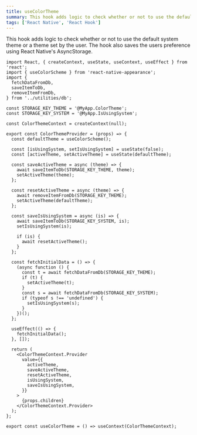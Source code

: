 ```yaml
---
title: useColorTheme
summary: This hook adds logic to check whether or not to use the default system theme or a theme set by the user.
tags: ['React Native', 'React Hook']
---
```


This hook adds logic to check whether or not to use the default system theme or a theme set by the user. The hook also saves the users preference using React Native's AsyncStorage.

```
import React, { createContext, useState, useContext, useEffect } from 'react';
import { useColorScheme } from 'react-native-appearance';
import {
  fetchDataFromDb,
  saveItemToDb,
  removeItemFromDb,
} from '../utilities/db';

const STORAGE_KEY_THEME = '@MyApp.ColorTheme';
const STORAGE_KEY_SYSTEM = '@MyApp.IsUsingSystem';

const ColorThemeContext = createContext(null);

export const ColorThemeProvider = (props) => {
  const defaultTheme = useColorScheme();

  const [isUsingSystem, setIsUsingSystem] = useState(false);
  const [activeTheme, setActiveTheme] = useState(defaultTheme);

  const saveActiveTheme = async (theme) => {
    await saveItemToDb(STORAGE_KEY_THEME, theme);
    setActiveTheme(theme);
  };

  const resetActiveTheme = async (theme) => {
    await removeItemFromDb(STORAGE_KEY_THEME);
    setActiveTheme(defaultTheme);
  };

  const saveIsUsingSystem = async (is) => {
    await saveItemToDb(STORAGE_KEY_SYSTEM, is);
    setIsUsingSystem(is);

    if (is) {
      await resetActiveTheme();
    }
  };

  const fetchInitialData = () => {
    (async function () {
      const t = await fetchDataFromDb(STORAGE_KEY_THEME);
      if (t) {
        setActiveTheme(t);
      }
      const s = await fetchDataFromDb(STORAGE_KEY_SYSTEM);
      if (typeof s !== 'undefined') {
        setIsUsingSystem(s);
      }
    })();
  };

  useEffect(() => {
    fetchInitialData();
  }, []);

  return (
    <ColorThemeContext.Provider
      value={{
        activeTheme,
        saveActiveTheme,
        resetActiveTheme,
        isUsingSystem,
        saveIsUsingSystem,
      }}
    >
      {props.children}
    </ColorThemeContext.Provider>
  );
};

export const useColorTheme = () => useContext(ColorThemeContext);
```